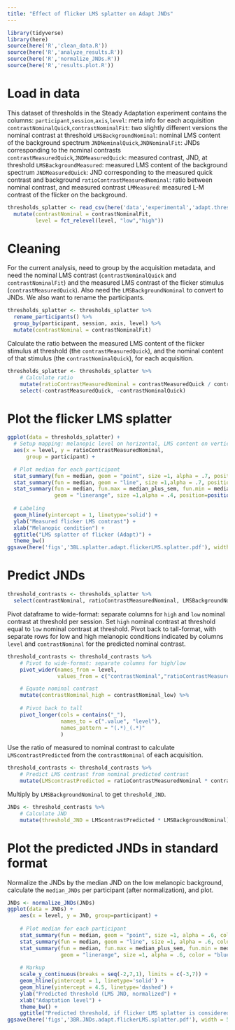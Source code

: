 ```yaml
---
title: "Effect of flicker LMS splatter on Adapt JNDs"
---
```

```r
library(tidyverse)
library(here)
source(here('R','clean_data.R'))
source(here('R','analyze_results.R'))
source(here('R','normalize_JNDs.R'))
source(here('R','results.plot.R'))
```
# Load in data
This dataset of thresholds in the Steady Adaptation experiment contains the columns:
`participant`,`session`,`axis`,`level`: meta info for each acquisition
`contrastNominalQuick`,`contrastNominalFit`: two slightly different versions the nominal contrast at threshold
`LMSBackgroundNominal`: nominal LMS content of the background spectrum
`JNDNominalQuick`,`JNDNominalFit`: JNDs corresponding to the nominal contrasts
`contrastMeasuredQuick`,`JNDMeasuredQuick`: measured contrast, JND, at threshold
`LMSBackgroundMeasured`: measured LMS content of the background spectrum
`JNDMeasuredQuick`: JND corresponding to the measured quick contrast and background
`ratioContrastMeasuredNominal`: ratio between nominal contrast, and measured contrast
`LMMeasured`: measured L-M contrast of the flicker on the background.
```r
thresholds_splatter <- read_csv(here('data','experimental','adapt.thresholds.splatter.csv')) %>%
  mutate(contrastNominal = contrastNominalFit,
         level = fct_relevel(level, "low","high"))  
```
# Cleaning
For the current analysis, need to group by the acquisition metadata, and need the nominal LMS contrast (`contrastNominalQuick` and `contrastNominalFit`) and the measured LMS contrast of the flicker stimulus (`contrastMeasuredQuick`). Also need the `LMSBackgroundNominal` to convert to JNDs. We also want to rename the participants.
```r
thresholds_splatter <- thresholds_splatter %>%
  rename_participants() %>%
  group_by(participant, session, axis, level) %>%
  mutate(contrastNominal = contrastNominalFit)
```
Calculate the ratio between the measured LMS content of the flicker stimulus at threshold (the `contrastMeasuredQuick`), and the nominal content of that stimulus (the `contrastNominalQuick`), for each acquisition.
```r
thresholds_splatter <- thresholds_splatter %>% 
    # Calculate ratio
    mutate(ratioContrastMeasuredNominal = contrastMeasuredQuick / contrastNominalQuick) %>%
    select(-contrastMeasuredQuick, -contrastNominalQuick)
```

# Plot the flicker LMS splatter
```r
ggplot(data = thresholds_splatter) +
  # Setup mapping: melanopic level on horizontal, LMS content on vertical
  aes(x = level, y = ratioContrastMeasuredNominal,
      group = participant) +

  # Plot median for each participant
  stat_summary(fun = median, geom = "point", size =1, alpha = .7, position=position_dodge(width = .08)) +
  stat_summary(fun = median, geom = "line", size =1,alpha = .7, position=position_dodge(width = .08)) +
  stat_summary(fun = median, fun.max = median_plus_sem, fun.min = median_minus_sem,
               geom = "linerange", size =1,alpha = .4, position=position_dodge(width = .08)) +  
  
  # Labeling
  geom_hline(yintercept = 1, linetype='solid') +
  ylab("Measured flicker LMS contrast") +
  xlab("Melanopic condition") +
  ggtitle("LMS splatter of flicker (Adapt)") +
  theme_bw()
ggsave(here('figs','3BL.splatter.adapt.flickerLMS.splatter.pdf'), width = 5, height = 5)
```
# Predict JNDs

```r
threshold_contrasts <- thresholds_splatter %>%
  select(contrastNominal, ratioContrastMeasuredNominal, LMSBackgroundNominal)
```
Pivot dataframe to wide-format: separate columns for `high` and `low` nominal contrast at threshold per session. Set `high` nominal contrast at threshold equal to `low` nominal contrast at threshold. Pivot back to tall-format, with separate rows for low and high melanopic conditions indicated by columns `level` and `contrastNominal` for the predicted nominal contrast.
```r
threshold_contrasts <- threshold_contrasts %>%
    # Pivot to wide-format: separate columns for high/low
    pivot_wider(names_from = level, 
                values_from = c("contrastNominal","ratioContrastMeasuredNominal", "LMSBackgroundNominal")) %>%

    # Equate nominal contrast
    mutate(contrastNominal_high = contrastNominal_low) %>%
  
    # Pivot back to tall
    pivot_longer(cols = contains("_"),
                 names_to = c(".value", "level"),
                 names_pattern = "(.*)_(.*)"
                 )
```
Use the ratio of measured to nominal contrast to calculate `LMScontrastPredicted` from the `contrastNominal` of each acquisition.
```r
threshold_contrasts <- threshold_contrasts %>%
    # Predict LMS contrast from nominal predicted contrast
    mutate(LMScontrastPredicted = ratioContrastMeasuredNominal * contrastNominal)
```
Multiply by `LMSBackgroundNominal` to get `threshold_JND`.
```r
JNDs <- threshold_contrasts %>%
    # Calculate JND
    mutate(threshold_JND = LMScontrastPredicted * LMSBackgroundNominal)
```

# Plot the predicted JNDs in standard format
Normalize the JNDs by the median JND on the low melanopic background, calculate the `median_JNDs` per participant (after normalization), and plot.
```r
JNDs <- normalize_JNDs(JNDs)
ggplot(data = JNDs) +
    aes(x = level, y = JND, group=participant) +
    
    # Plot median for each participant
    stat_summary(fun = median, geom = "point", size =1, alpha = .6, color = "blue", position = position_dodge(width = .08)) +
    stat_summary(fun = median, geom = "line", size =1, alpha = .6, color = "blue", position = position_dodge(width = .08)) +
    stat_summary(fun = median, fun.max = median_plus_sem, fun.min = median_minus_sem,
                 geom = "linerange", size =1, alpha = .6, color = "blue", position = position_dodge(width = .08)) +
    
    # Markup
    scale_y_continuous(breaks = seq(-2,7,1), limits = c(-3,7)) +
    geom_hline(yintercept = 1, linetype='solid') +
    geom_hline(yintercept = 4.5, linetype='dashed') +    
    ylab("Predicted threshold (LMS JND, normalized") +
    xlab("Adaptation level") +
    theme_bw() +
    ggtitle("Predicted threshold, if flicker LMS splatter is considered")
ggsave(here('figs','3BR.JNDs.adapt.flickerLMS.splatter.pdf'), width = 5, height = 5)
```
